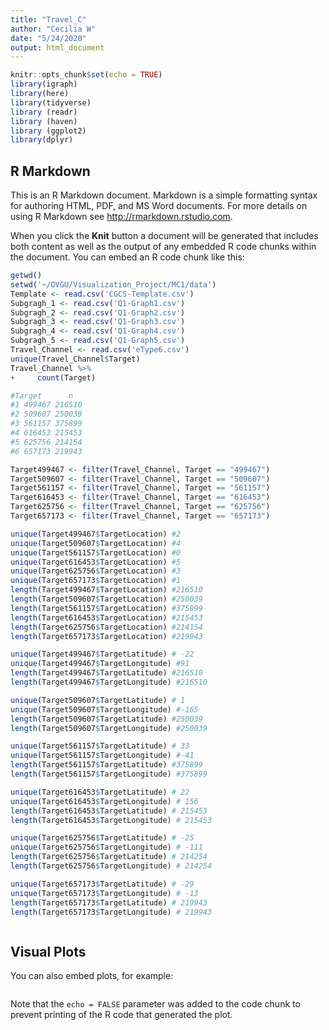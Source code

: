 ```yaml
---
title: "Travel_C"
author: "Cecilia W"
date: "5/24/2020"
output: html_document
---
```


```r
knitr::opts_chunk$set(echo = TRUE)
library(igraph)
library(here)
library(tidyverse)
library (readr)
library (haven)
library (ggplot2)
library(dplyr)
```

## R Markdown

This is an R Markdown document. Markdown is a simple formatting syntax for authoring HTML, PDF, and MS Word documents. For more details on using R Markdown see <http://rmarkdown.rstudio.com>.

When you click the **Knit** button a document will be generated that includes both content as well as the output of any embedded R code chunks within the document. You can embed an R code chunk like this:

```r
getwd()
setwd('~/OVGU/Visualization_Project/MC1/data')
Template <- read.csv('CGCS-Template.csv')
Subgragh_1 <- read.csv('Q1-Graph1.csv')
Subgragh_2 <- read.csv('Q1-Graph2.csv')
Subgragh_3 <- read.csv('Q1-Graph3.csv')
Subgragh_4 <- read.csv('Q1-Graph4.csv')
Subgragh_5 <- read.csv('Q1-Graph5.csv')
Travel_Channel <- read.csv('eType6.csv')
unique(Travel_Channel$Target)
Travel_Channel %>%
+     count(Target)

#Target      n
#1 499467 216510
#2 509607 250039
#3 561157 375899
#4 616453 215453
#5 625756 214154
#6 657173 219943

Target499467 <- filter(Travel_Channel, Target == "499467")
Target509607 <- filter(Travel_Channel, Target == "509607")
Target561157 <- filter(Travel_Channel, Target == "561157")
Target616453 <- filter(Travel_Channel, Target == "616453")
Target625756 <- filter(Travel_Channel, Target == "625756")
Target657173 <- filter(Travel_Channel, Target == "657173")

unique(Target499467$TargetLocation) #2
unique(Target509607$TargetLocation) #4
unique(Target561157$TargetLocation) #0
unique(Target616453$TargetLocation) #5
unique(Target625756$TargetLocation) #3
unique(Target657173$TargetLocation) #1
length(Target499467$TargetLocation) #216510
length(Target509607$TargetLocation) #250039
length(Target561157$TargetLocation) #375899
length(Target616453$TargetLocation) #215453
length(Target625756$TargetLocation) #214154
length(Target657173$TargetLocation) #219943

unique(Target499467$TargetLatitude) # -22
unique(Target499467$TargetLongitude) #91
length(Target499467$TargetLatitude) #216510
length(Target499467$TargetLongitude) #216510

unique(Target509607$TargetLatitude) # 1
unique(Target509607$TargetLongitude) #-165
length(Target509607$TargetLatitude) #250039
length(Target509607$TargetLongitude) #250039

unique(Target561157$TargetLatitude) # 33
unique(Target561157$TargetLongitude) #-41
length(Target561157$TargetLatitude) #375899
length(Target561157$TargetLongitude) #375899

unique(Target616453$TargetLatitude) # 22
unique(Target616453$TargetLongitude) # 156
length(Target616453$TargetLatitude) # 215453
length(Target616453$TargetLongitude) # 215453

unique(Target625756$TargetLatitude) # -25
unique(Target625756$TargetLongitude) # -111
length(Target625756$TargetLatitude) # 214254
length(Target625756$TargetLongitude) # 214254

unique(Target657173$TargetLatitude) # -29
unique(Target657173$TargetLongitude) # -13
length(Target657173$TargetLatitude) # 219943
length(Target657173$TargetLongitude) # 219943



```

## Visual Plots

You can also embed plots, for example:

```r

```

Note that the `echo = FALSE` parameter was added to the code chunk to prevent printing of the R code that generated the plot.
